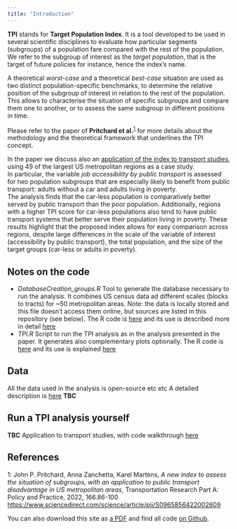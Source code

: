 ```yaml
---
title: "Introduction"
---
```



**TPI** stands for **Target Population Index**. It is a tool developed to be used in several scientific disciplines to evaluate how particular segments (subgroups) of a population fare compared with the rest of the population. We refer to the subgroup of interest as the _target population_, that is the target of future policies for instance, hence the index's name.

A theoretical _worst-case_ and a theoretical _best-case_ situation are used as two distinct population-specific benchmarks, to determine the relative position of the subgroup of interest in relation to the rest of the population. This allows to characterise the situation of specific subgroups and compare them one to another, or to assess the same subgroup in different positions in time.

Please refer to the paper of **Pritchard et al.**<sup>[1](#paper_footnote)</sup> for more details about the methodology and the theoretical framework that underlines the TPI concept.

In the paper we discuss also an [application of the index to transport studies](jobacc.qmd), using 49 of the largest US metropolitan regions as a case study.
<br> In particular, the variable _job accessibility by public transport_ is assessed for two population subgroups that are especially likely to benefit from public transport: adults without a car and adults living in poverty.
<br> The analysis finds that the car-less population is comparatively better served by public transport than the poor population. Additionally, regions with a higher TPI score for car-less populations also tend to have public transport systems that better serve their population living in poverty. These results highlight that the proposed index allows for easy comparison across regions, despite large differences in the scale of the variable of interest (accessibility by public transport), the total population, and the size of the target groups (car-less or adults in poverty).


## Notes on the code
- *DatabaseCreation_groups.R*
Tool to generate the database necessary to run the analysis. It combines US census data ad different scales (blocks to tracts) for ~50 metropolitan areas. Note: the data is locally stored and this file doesn't access them online, but sources are listed in this repository (see below).
The R code is [here](DatabaseCreation_Groups.R) and its use is described more in detail [here](data_prep.qmd)
- *TPI.R*
Script to run the TPI analysis as in the analysis presented in the paper. It generates also complementary plots optionally.
The R code is [here](TPI.R) and its use is explained [here](jobacc.qmd)


## Data
All the data used in the analysis is open-source etc etc
A detailed description is [here](data.qmd)
**TBC**


## Run a TPI analysis yourself
**TBC**
Application to transport studies, with code walkthrough [here](jobacc.qmd)

## References
<a name="paper_footnote">1</a>: John P. Pritchard, Anna Zanchetta, Karel Martens, _A new index to assess the situation of subgroups, with an application to public transport disadvantage in US metropolitan areas_, Transportation Research Part A: Policy and Practice, 2022, 166.86-100<br/>
[https://www.sciencedirect.com/science/article/pii/S0965856422002609](https://www.sciencedirect.com/science/article/pii/S0965856422002609)


You can also download this site as [a PDF](https://ciupava.github.io/TPI/TPI.pdf) and find all code [on Github](https://github.com/ciupava/TPI).